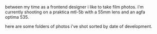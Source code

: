 
between my time as a frontend designer i like to take film photos. i'm currently shooting on a praktica mtl-5b with a 55mm lens and an agfa optima 535.

here are some folders of photos i've shot sorted by date of development.

<PhotoGallery />